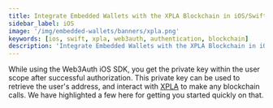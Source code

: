 ```yaml
---
title: Integrate Embedded Wallets with the XPLA Blockchain in iOS/Swift Applications
sidebar_label: iOS
image: '/img/embedded-wallets/banners/xpla.png'
keywords: [ios, swift, xpla, web3auth, authentication, blockchain]
description: 'Integrate Embedded Wallets with the XPLA Blockchain in iOS/Swift Applications | Embedded Wallets'
---
```



<SEO
  title="Integrate Embedded Wallets with the XPLA Blockchain in iOS/Swift Applications"
  description="Integrate Embedded Wallets with the XPLA Blockchain in iOS/Swift Applications | Embedded Wallets"
  image="https://docs.metamask.io/img/embedded-wallets/banners/xpla.png"
  slug="/embedded-wallets/connect-blockchain/evm/xpla/ios"
/>

While using the Web3Auth iOS SDK, you get the private key within the user scope after successful authorization. This private key can be used to retrieve the user's address, and interact with [XPLA](https://xpla.io/) to make any blockchain calls. We have highlighted a few here for getting you started quickly on that.

<EVMInteraction />
